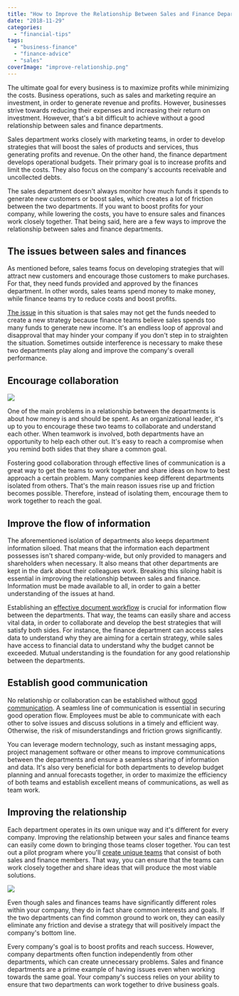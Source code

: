```yaml
---
title: "How to Improve the Relationship Between Sales and Finance Departments"
date: "2018-11-29"
categories: 
  - "financial-tips"
tags: 
  - "business-finance"
  - "finance-advice"
  - "sales"
coverImage: "improve-relationship.png"
---
```


The ultimate goal for every business is to maximize profits while minimizing the costs. Business operations, such as sales and marketing require an investment, in order to generate revenue and profits. However, businesses strive towards reducing their expenses and increasing their return on investment. However, that's a bit difficult to achieve without a good relationship between sales and finance departments.

Sales department works closely with marketing teams, in order to develop strategies that will boost the sales of products and services, thus generating profits and revenue. On the other hand, the finance department develops operational budgets. Their primary goal is to increase profits and limit the costs. They also focus on the company's accounts receivable and uncollected debts.

The sales department doesn't always monitor how much funds it spends to generate new customers or boost sales, which creates a lot of friction between the two departments. If you want to boost profits for your company, while lowering the costs, you have to ensure sales and finances work closely together. That being said, here are a few ways to improve the relationship between sales and finance departments.

## The issues between sales and finances

As mentioned before, sales teams focus on developing strategies that will attract new customers and encourage those customers to make purchases. For that, they need funds provided and approved by the finances department. In other words, sales teams spend money to make money, while finance teams try to reduce costs and boost profits.

[The issue](https://www.inc.com/jeff-haden/how-to-eliminate-the-age-old-conflict-between-sales-and-accounting-fri.html) in this situation is that sales may not get the funds needed to create a new strategy because finance teams believe sales spends too many funds to generate new income. It's an endless loop of approval and disapproval that may hinder your company if you don't step in to straighten the situation. Sometimes outside interference is necessary to make these two departments play along and improve the company's overall performance.

## Encourage collaboration

![](/images/blog-images/gybNIcf.jpg)

One of the main problems in a relationship between the departments is about how money is and should be spent. As an organizational leader, it's up to you to encourage these two teams to collaborate and understand each other. When teamwork is involved, both departments have an opportunity to help each other out. It's easy to reach a compromise when you remind both sides that they share a common goal.

Fostering good collaboration through effective lines of communication is a great way to get the teams to work together and share ideas on how to best approach a certain problem. Many companies keep different departments isolated from others. That's the main reason issues rise up and friction becomes possible. Therefore, instead of isolating them, encourage them to work together to reach the goal.

## Improve the flow of information

The aforementioned isolation of departments also keeps department information siloed. That means that the information each department possesses isn't shared company-wide, but only provided to managers and shareholders when necessary. It also means that other departments are kept in the dark about their colleagues work. Breaking this siloing habit is essential in improving the relationship between sales and finance. Information must be made available to all, in order to gain a better understanding of the issues at hand.

Establishing an [effective document workflow](https://www.wlt.com/services/document-workflow) is crucial for information flow between the departments. That way, the teams can easily share and access vital data, in order to collaborate and develop the best strategies that will satisfy both sides. For instance, the finance department can access sales data to understand why they are aiming for a certain strategy, while sales have access to financial data to understand why the budget cannot be exceeded. Mutual understanding is the foundation for any good relationship between the departments.

## Establish good communication

No relationship or collaboration can be established without [good communication](https://medium.com/@BetterCloud/how-to-improve-cross-departmental-communication-we-tried-it-it-works-53fb4af37e83). A seamless line of communication is essential in securing good operation flow. Employees must be able to communicate with each other to solve issues and discuss solutions in a timely and efficient way. Otherwise, the risk of misunderstandings and friction grows significantly.

You can leverage modern technology, such as instant messaging apps, project management software or other means to improve communications between the departments and ensure a seamless sharing of information and data. It's also very beneficial for both departments to develop budget planning and annual forecasts together, in order to maximize the efficiency of both teams and establish excellent means of communications, as well as team work.

## Improving the relationship

Each department operates in its own unique way and it's different for every company. Improving the relationship between your sales and finance teams can easily come down to bringing those teams closer together. You can test out a pilot program where you'll [create unique teams](https://www.fastcompany.com/3000584/9-ways-great-companies-organize-their-teams-success) that consist of both sales and finance members. That way, you can ensure that the teams can work closely together and share ideas that will produce the most viable solutions.

![](/images/blog-images/Vm41IjU.jpg)

Even though sales and finances teams have significantly different roles within your company, they do in fact share common interests and goals. If the two departments can find common ground to work on, they can easily eliminate any friction and devise a strategy that will positively impact the company's bottom line.

Every company's goal is to boost profits and reach success. However, company departments often function independently from other departments, which can create unnecessary problems. Sales and finance departments are a prime example of having issues even when working towards the same goal. Your company's success relies on your ability to ensure that two departments can work together to drive business goals.
